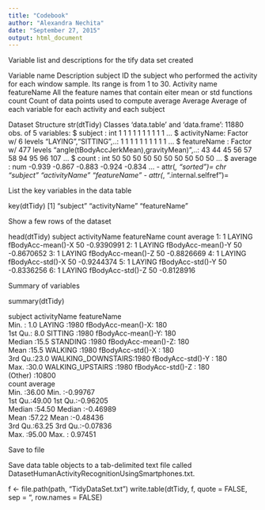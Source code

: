 ```yaml
---
title: "Codebook"
author: "Alexandra Nechita"
date: "September 27, 2015"
output: html_document
---
```

Variable list and descriptions for the tify data set created

Variable name	Description
subject	ID the subject who performed the activity for each window sample. Its range is from 1 to 30.
Activity name 
featureName All the feature names that contain eiter mean or std functions
count Count of data points used to compute average
Average Average of each variable for each activity and each subject

Dataset Structure
str(dtTidy)
Classes ‘data.table’ and 'data.frame':	11880 obs. of  5 variables:
 $ subject     : int  1 1 1 1 1 1 1 1 1 1 ...
 $ activityName: Factor w/ 6 levels "LAYING","SITTING",..: 1 1 1 1 1 1 1 1 1 1 ...
 $ featureName : Factor w/ 477 levels "angle(tBodyAccJerkMean),gravityMean)",..: 43 44 45 56 57 58 94 95 96 107 ...
 $ count       : int  50 50 50 50 50 50 50 50 50 50 ...
 $ average     : num  -0.939 -0.867 -0.883 -0.924 -0.834 ...
 - attr(*, "sorted")= chr  "subject" "activityName" "featureName"
 - attr(*, ".internal.selfref")=<externalptr> 
 
List the key variables in the data table

key(dtTidy)
[1] "subject"      "activityName" "featureName" 

Show a few rows of the dataset

head(dtTidy)
subject activityName       featureName count    average
1:       1       LAYING fBodyAcc-mean()-X    50 -0.9390991
2:       1       LAYING fBodyAcc-mean()-Y    50 -0.8670652
3:       1       LAYING fBodyAcc-mean()-Z    50 -0.8826669
4:       1       LAYING  fBodyAcc-std()-X    50 -0.9244374
5:       1       LAYING  fBodyAcc-std()-Y    50 -0.8336256
6:       1       LAYING  fBodyAcc-std()-Z    50 -0.8128916

Summary of variables

summary(dtTidy)

subject                 activityName             featureName   
 Min.   : 1.0   LAYING            :1980   fBodyAcc-mean()-X:  180  
 1st Qu.: 8.0   SITTING           :1980   fBodyAcc-mean()-Y:  180  
 Median :15.5   STANDING          :1980   fBodyAcc-mean()-Z:  180  
 Mean   :15.5   WALKING           :1980   fBodyAcc-std()-X :  180  
 3rd Qu.:23.0   WALKING_DOWNSTAIRS:1980   fBodyAcc-std()-Y :  180  
 Max.   :30.0   WALKING_UPSTAIRS  :1980   fBodyAcc-std()-Z :  180  
                                          (Other)          :10800  
     count          average        
 Min.   :36.00   Min.   :-0.99767  
 1st Qu.:49.00   1st Qu.:-0.96205  
 Median :54.50   Median :-0.46989  
 Mean   :57.22   Mean   :-0.48436  
 3rd Qu.:63.25   3rd Qu.:-0.07836  
 Max.   :95.00   Max.   : 0.97451 
 
Save to file

Save data table objects to a tab-delimited text file called DatasetHumanActivityRecognitionUsingSmartphones.txt.

f <- file.path(path, "TidyDataSet.txt")
write.table(dtTidy, f, quote = FALSE, sep = "\t", row.names = FALSE)



